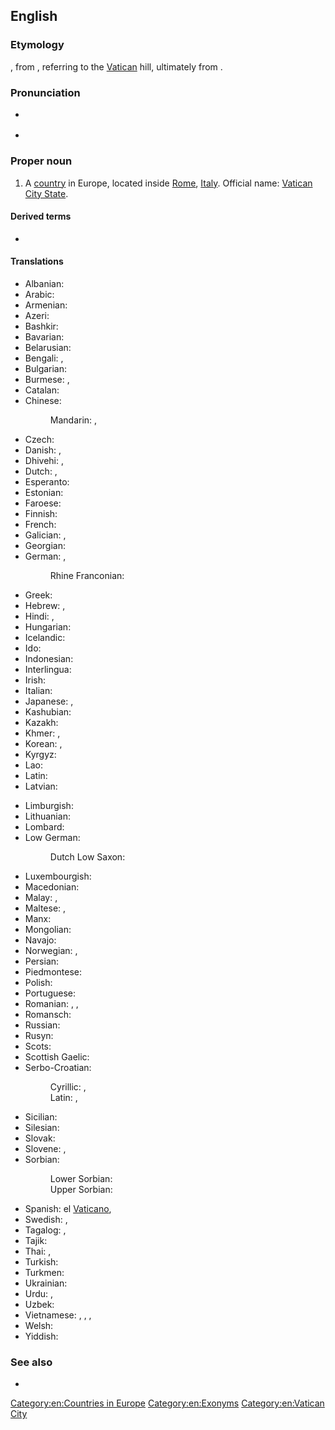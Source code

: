 ==English==
{{wikipedia}}

===Etymology===
{{calque|en|it|Città del Vaticano}}, from {{der|en|la|Cīvitās Vāticāna|t=Vatican City}}, referring to the [[Vatican]] hill, ultimately from {{m|la|vāticinor|t=I prophesy}}.

===Pronunciation===
* {{a|UK|US}} {{IPA|/ˈvæ.tɪ.kən ˈsɪt.i/|lang=en}}
* {{audio|en-us-Vatican City.ogg|Audio (US)|lang=en}}

===Proper noun===
{{en-proper noun|head=[[Vatican]] [[city|City]]}}

# {{senseid|en|Q237}}A [[country]] in Europe, located inside [[Rome]], [[Italy]]. Official name: [[Vatican City State]].

====Derived terms====
* {{l|en|Vaticanian}} {{gloss|a person from Vatican City}}

====Translations====
{{trans-top|id=Q237|State of the Vatican City}}
* Albanian: {{t|sq|Vatikan|m}}
* Arabic: {{t|ar|اَلْفَاتِيكَان|m|tr=al-fatikān}}
* Armenian: {{t|hy|Վատիկան}}
* Azeri: {{t+|az|Vatikan}}
* Bashkir: {{t|ba|Ватикан}}
* Bavarian: {{t|bar|Vatikanstod}}
* Belarusian: {{t|be|Ватыка́н|m}}
* Bengali: {{t|bn|ভ্যাটিকান সিটি}}, {{t|bn|ভ্যাটিকান}}
* Bulgarian: {{t+|bg|Ватика́на|f}}
* Burmese: {{t|my|ဗာတီကန်စီးတီး}}, {{t|my|ဗာတီကန်}}
* Catalan: {{t+|ca|Ciutat del Vaticà|f}}
* Chinese:
*: Mandarin: {{t+|cmn|梵蒂岡}}, {{t+|cmn|梵蒂冈|m|tr=Fàndìgāng}}
* Czech: {{t+|cs|Vatikán|m}}
* Danish: {{t+|da|Vatikanstaten}}, {{t|da|Vatikanet}}
* Dhivehi: {{t+|dv|ވެޓިކަން ސިޓީ}}, {{t|dv|ވެޓިކަން}}
* Dutch: {{t+|nl|Vaticaanstad|f}}, {{t+|nl|Vaticaan|n|alt=het Vaticaan}}
* Esperanto: {{t+|eo|Vatikano}}
* Estonian: {{t+|et|Vatikan}}
* Faroese: {{t|fo|Vatikanið|n}}
* Finnish: {{t+|fi|Vatikaani}}
* French: {{t+|fr|Vatican|m}}
* Galician: {{t|gl|O Vaticano|m}}, {{t+|gl|Cidade do Vaticano}}
* Georgian: {{t|ka|ვატიკანი}}
* German: {{t+|de|Vatikanstadt|f}}, {{t+|de|Vatikan|m}}
*: Rhine Franconian: {{t|gmw-rfr|Wadigaan}} {{qualifier|Palatine}}
* Greek: {{t+|el|Βατικανό|n}}
* Hebrew: {{t|he|קִרְײַת הָװַתִיקָן|tr=kiryat ha-vatikan}}, {{t|he|הװתיקן|alt=הָװַתִיקָן / הָוָתִיקָן|tr=ha-vatikan}}
* Hindi: {{t|hi|वेटिकन सिटी}}, {{t|hi|वेटिकन}}
* Hungarian: {{t+|hu|Vatikán}}
* Icelandic: {{t|is|Vatíkanborg|f}}
* Ido: {{t+|io|Vatikano}}
* Indonesian: {{t+|id|Vatikan}}
* Interlingua: {{t|ia|Vaticano}}
* Irish: {{t|ga|Cathair na Vatacáine|f}}
* Italian: {{t|it|Stato della Città del Vaticano}}
* Japanese: {{t+|ja|バチカン|tr=Bachikan}}, {{t|ja|法王庁|tr=ほうおうちょう, Hōōchō}}
* Kashubian: {{t|csb|Watikan}}
* Kazakh: {{t|kk|Ватикан}}
* Khmer: {{t+|km|បុរីវ៉ាទីកង់|tr=borey vatikang}}, {{t|km|វ៉ាទីកង់|tr=vatikang}}
* Korean: {{t|ko|^바티칸 시티}}, {{t|ko|^바티칸}}
* Kyrgyz: {{t|ky|Ватикан}}
* Lao: {{t|lo|ວາຕິກັນ}}
* Latin: {{t|la|Civitas Vaticana|f}}
* Latvian: {{t+|lv|Vatikāns|m}}
{{trans-mid}}
* Limburgish: {{t+|li|Vaticaanstad}}
* Lithuanian: {{t+|lt|Vatikanas|m}}
* Lombard: {{t|lmo|Cità del Vatican}}
* Low German:
*: Dutch Low Saxon: {{t|nds-nl|Vatikaanstad|f}}
* Luxembourgish: {{t|lb|Vatikanstad}}
* Macedonian: {{t+|mk|Ва́тикан|m}}
* Malay: {{t|ms|Kota Vatikan}}, {{t|ms|Vatikan}}
* Maltese: {{t|mt|Vatican|alt=il-Vatikan}}, {{t|mt|Il-Belt tal-Vatikan}}
* Manx: {{t|gv|Ard-Valley yn Phaab|m}}
* Mongolian: {{t|mn|Ватикан}}
* Navajo: {{t|nv|Bádikin Sídii}}
* Norwegian: {{t+|no|Vatikanstaten}}, {{t|no|Vatikanet}}
* Persian: {{t+|fa|واتیکان|tr=vâtikân}}
* Piedmontese: {{t|pms|Sità dël Vatican}}
* Polish: {{t+|pl|Watykan|m}}
* Portuguese: {{t+|pt|Vaticano}}
* Romanian: {{t+|ro|Vatican|n}}, {{q|sometimes}} {{t+|ro|Sfântul Scaun|n}}, {{t|ro|Statul Cetății Vaticanului|n}}
* Romansch: {{t|rm|Citad dal Vatican|f}}
* Russian: {{t+|ru|Ватика́н|m}}
* Rusyn: {{t|rue|Ватікан}}
* Scots: {{t|sco|Vatican Ceety}}
* Scottish Gaelic: {{t|gd|Cathair na Bhatacain}}
* Serbo-Croatian:
*: Cyrillic: {{t|sh|Ва̏тика̄н|m}}, {{t|sh|Све̑та̄ Сто̀лица|f}}
*: Latin: {{t+|sh|Vȁtikān|m}}, {{t|sh|Svȇtā Stòlica|f}}
* Sicilian: {{t|scn|Cità dû Vaticanu|f}}
* Silesian: {{t|szl|Watykůn|n}}
* Slovak: {{t+|sk|Vatikán|m}}
* Slovene: {{t+|sl|Vatikan|m}}, {{t+|sl|Sveti sedež|m}}
* Sorbian:
*: Lower Sorbian: {{t|dsb|Vatikańske město}}
*: Upper Sorbian: {{t|hsb|Vatikanske město}}
* Spanish: el [[Vaticano]], {{t+|es|Ciudad del Vaticano}}
* Swedish: {{t+|sv|Vatikanstaten}}, {{t+|sv|Vatikanen}}
* Tagalog: {{t|tl|Lungsod Batikano}}, {{t|tl|Batikano}}
* Tajik: {{t+|tg|Вотикон}}
* Thai: {{t|th|วาติกัน}}, {{t|th|นครวาติกัน|tr=ná-kɔɔn waa-dtì-gan}}
* Turkish: {{t+|tr|Vatikan}}
* Turkmen: {{t|tk|Watikan}}
* Ukrainian: {{t+|uk|Ватика́н|m}}
* Urdu: {{t|ur|ویٹیکن سٹی|tr=vēṭikan siṭī}}, {{t|ur|ویٹیکن|tr=vēṭikan}}
* Uzbek: {{t+|uz|Vatikan}}
* Vietnamese: {{t|vi|Thành Va-ti-căng}}, {{t|vi|Va-ti-căng}}, {{t|vi|Thành Quốc Vatican}}, {{t|vi|Thành Vatican}}
* Welsh: {{t|cy|Dinas y Fatican|f}}
* Yiddish: {{t|yi|וואַטיקאַן}}
{{trans-bottom}}

===See also===
* {{l|en|Appendix:Countries of the world|Countries of the world}}

[[Category:en:Countries in Europe]]
[[Category:en:Exonyms]]
[[Category:en:Vatican City]]